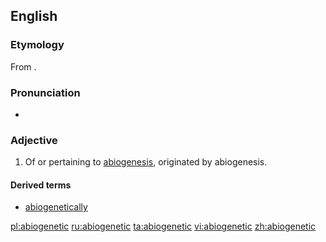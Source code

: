 ==English==

===Etymology===
From {{etyl|NL.|en}} {{term|abiogenesis}}.

===Pronunciation===
* {{a|US}} {{IPA|/ˌeɪ.bai.oʊ.dʒɛˈnət.ɪk/|lang=en}}

===Adjective===
{{en-adj|?}}

# {{context|biology|lang=en}} Of or pertaining to [[abiogenesis]], originated by abiogenesis.

====Derived terms====
* [[abiogenetically]]

[[pl:abiogenetic]]
[[ru:abiogenetic]]
[[ta:abiogenetic]]
[[vi:abiogenetic]]
[[zh:abiogenetic]]